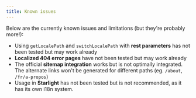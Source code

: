 ```yaml
---
title: Known issues
---
```


Below are the currently known issues and limitations (but they're probably more!):

- Using `getLocalePath` and `switchLocalePath` with **rest parameters** has not been tested but may work already
- **Localized 404 error pages** have not been tested but may work already
- The official **sitemap integration** works but is not optimally integrated. The alternate links won't be generated for different paths (eg. `/about`, `/fr/a-propos`)
- Usage in **Starlight** has not been tested but is not recommended, as it has its own i18n system.